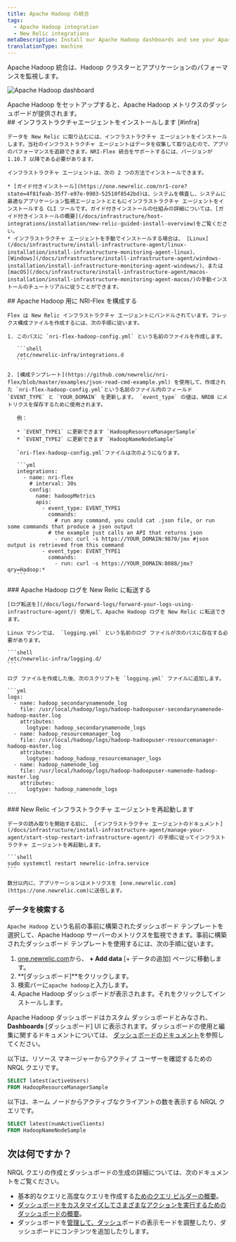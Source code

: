 ```yaml
---
title: Apache Hadoop の統合
tags:
  - Apache Hadoop integration
  - New Relic integrations
metaDescription: Install our Apache Hadoop dashboards and see your Apache Hadoop  data in New Relic.
translationType: machine
---
```



Apache Hadoop 統合は、Hadoop クラスターとアプリケーションのパフォーマンスを監視します。

<img
  title="Apache Hadoop dashboard"
  alt="Apache Hadoop dashboard"
  src={infrastructureApacheHadoopDashboard}
/>

<figcaption>
  Apache Hadoop をセットアップすると、Apache Hadoop メトリクスのダッシュボードが提供されます。
</figcaption>

<Steps>
  <Step>
    ## インフラストラクチャエージェントをインストールします [#infra]

    データを New Relic に取り込むには、インフラストラクチャ エージェントをインストールします。当社のインフラストラクチャ エージェントはデータを収集して取り込むので、アプリのパフォーマンスを追跡できます。NRI-Flex 統合をサポートするには、バージョンが 1.10.7 以降である必要があります。

    インフラストラクチャ エージェントは、次の 2 つの方法でインストールできます。

    * [ガイド付きインストール](https://one.newrelic.com/nr1-core?state=4f81feab-35f7-e97e-9903-52510f8542bd)は、システムを検査し、システムに最適なアプリケーション監視エージェントとともにインフラストラクチャ エージェントをインストールする CLI ツールです。ガイド付きインストールの仕組みの詳細については、[ガイド付きインストールの概要](/docs/infrastructure/host-integrations/installation/new-relic-guided-install-overview)をご覧ください。
    * インフラストラクチャ エージェントを手動でインストールする場合は、 [Linux](/docs/infrastructure/install-infrastructure-agent/linux-installation/install-infrastructure-monitoring-agent-linux)、 [Windows](/docs/infrastructure/install-infrastructure-agent/windows-installation/install-infrastructure-monitoring-agent-windows/)、または [macOS](/docs/infrastructure/install-infrastructure-agent/macos-installation/install-infrastructure-monitoring-agent-macos/)の手動インストールのチュートリアルに従うことができます。
  </Step>

  <Step>
    ## Apache Hadoop 用に NRI-Flex を構成する

    Flex は New Relic インフラストラクチャ エージェントにバンドルされています。フレックス構成ファイルを作成するには、次の手順に従います。

    1. このパスに `nri-flex-hadoop-config.yml` という名前のファイルを作成します。

       ```shell
       /etc/newrelic-infra/integrations.d
       ```

    2. [構成テンプレート](https://github.com/newrelic/nri-flex/blob/master/examples/json-read-cmd-example.yml) を使用して、作成された `nri-flex-hadoop-config.yml`という名前のファイル内のフィールド `EVENT_TYPE` と `YOUR_DOMAIN` を更新します。 `event_type` の値は、NRDB にメトリクスを保存するために使用されます。

       例：

       * `EVENT_TYPE1` に更新できます `HadoopResourceManagerSample`
       * `EVENT_TYPE2` に更新できます `HadoopNameNodeSample`

       `nri-flex-hadoop-config.yml`ファイルは次のようになります。

       ```yml
       integrations:
         - name: nri-flex
           # interval: 30s
           config:
             name: hadoopMetrics
             apis:
               - event_type: EVENT_TYPE1
                 commands: 
                   # run any command, you could cat .json file, or run some commands that produce a json output
                 # the example just calls an API that returns json
                   - run: curl -s https://YOUR_DOMAIN:9870/jmx #json output is retrieved from this command
               - event_type: EVENT_TYPE1
                 commands: 
                   - run: curl -s https://YOUR_DOMAIN:8088/jmx?qry=Hadoop:*
       ```
  </Step>

  <Step>
    ### Apache Hadoop ログを New Relic に転送する

    [ログ転送を](/docs/logs/forward-logs/forward-your-logs-using-infrastructure-agent/) 使用して、Apache Hadoop ログを New Relic に転送できます。

    Linux マシンでは、 `logging.yml` という名前のログ ファイルが次のパスに存在する必要があります。

    ```shell
    /etc/newrelic-infra/logging.d/
    ```

    ログ ファイルを作成した後、次のスクリプトを `logging.yml` ファイルに追加します。

    ```yml
    logs:
      - name: hadoop_secondarynamenode_log
        file: /usr/local/hadoop/logs/hadoop-hadoopuser-secondarynamenode-hadoop-master.log
        attributes:
          logtype: hadoop_secondarynamenode_logs
      - name: hadoop_resourcemanager_log
        file: /usr/local/hadoop/logs/hadoop-hadoopuser-resourcemanager-hadoop-master.log
        attributes:
          logtype: hadoop_hadoop_resourcemanager_logs
      - name: hadoop_namenode_log
        file: /usr/local/hadoop/logs/hadoop-hadoopuser-namenode-hadoop-master.log
        attributes:
          logtype: hadoop_namenode_logs
    ```
  </Step>

  <Step>
    ### New Relic インフラストラクチャ エージェントを再起動します

    データの読み取りを開始する前に、 [インフラストラクチャ エージェントのドキュメント](/docs/infrastructure/install-infrastructure-agent/manage-your-agent/start-stop-restart-infrastructure-agent/) の手順に従ってインフラストラクチャ エージェントを再起動します。

    ```shell
    sudo systemctl restart newrelic-infra.service
    ```

    数分以内に、アプリケーションはメトリクスを [one.newrelic.com](https://one.newrelic.com)に送信します。
  </Step>
</Steps>

### データを検索する

`Apache Hadoop` という名前の事前に構築されたダッシュボード テンプレートを選択して、Apache Hadoop サーバーのメトリクスを監視できます。事前に構築されたダッシュボード テンプレートを使用するには、次の手順に従います。

1. [one.newrelic.com](https://one.newrelic.com)から、 **+ Add data** \[+ データの追加] ページに移動します。
2. **\[ダッシュボード]**をクリックします。
3. 検索バーに`apache hadoop`と入力します。
4. Apache Hadoop ダッシュボードが表示されます。それをクリックしてインストールします。

Apache Hadoop ダッシュボードはカスタム ダッシュボードとみなされ、 **Dashboards** \[ダッシュボード] UI に表示されます。ダッシュボードの使用と編集に関するドキュメントについては、 [ダッシュボードのドキュメント](/docs/query-your-data/explore-query-data/dashboards/introduction-dashboards)を参照してください。

以下は、リソース マネージャーからアクティブ ユーザーを確認するための NRQL クエリです。

```sql
SELECT latest(activeUsers) 
FROM HadoopResourceManagerSample
```

以下は、ネーム ノードからアクティブなクライアントの数を表示する NRQL クエリです。

```sql
SELECT latest(numActiveClients) 
FROM HadoopNameNodeSample
```

## 次は何ですか？

NRQL クエリの作成とダッシュボードの生成の詳細については、次のドキュメントをご覧ください。

* 基本的なクエリと高度なクエリを作成する[ためのクエリ ビルダーの概要](/docs/query-your-data/explore-query-data/query-builder/introduction-query-builder)。
* [ダッシュボードをカスタマイズしてさまざまなアクションを実行するためのダッシュボードの概要](/docs/query-your-data/explore-query-data/dashboards/introduction-dashboards)。
* ダッシュボードを[管理して、ダッシュ](/docs/query-your-data/explore-query-data/dashboards/manage-your-dashboard)ボードの表示モードを調整したり、ダッシュボードにコンテンツを追加したりします。